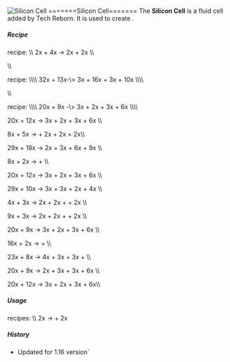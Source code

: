 ![Silicon Cell](/mods/techreborn/silicon_cell.png)
=======Silicon Cell======= The **Silicon Cell** is a fluid cell
added by Tech Reborn. It is used to create
<Mcitem id="techreborn:silicon_plate"/>.

##### Recipe

<Mcitem id="techreborn:blast_furnace"/> recipe: \\\\
2x <Mcitem id="techreborn:quartz_dust"/> +
4x<Mcitem id="techreborn:carbon_cell"/> -\>
2x<Mcitem id="techreborn:silicon_cell"/> +
2x<Mcitem id="techreborn:compressed_air_cell"/> \\\\

\\\\

<Mcitem id="techreborn:industrial_centrifuge"/>
recipe: \\\\ 32x<Mcitem id="minecraft:redstone"/> +
13x<Mcitem id="techreborn:empty_cell"/>-\> 3x
<Mcitem id="techreborn:silicon_cell"/> + 16x
<Mcitem id="techreborn:pyrite_dust"/> + 3x
<Mcitem id="techreborn:ruby_dust"/> + 10x
<Mcitem id="techreborn:mercury_cell"/> \\\\

\\\\

<Mcitem id="techreborn:industrial_electrolyzer"/>
recipe: \\\\
20x<Mcitem id="techreborn:almandine_dust"/> +
9x<Mcitem id="techreborn:empty_cell"/> -\>
3x<Mcitem id="techreborn:iron_dust"/> +
2x<Mcitem id="techreborn:aluminum_dust"/> +
3x<Mcitem id="techreborn:silicon_cell"/> +
6x<Mcitem id="techreborn:compressed_air_cell"/> \\\\

20x<Mcitem id="techreborn:andradite_dust"/> +
12x<Mcitem id="techreborn:empty_cell"/> -\>
3x<Mcitem id="techreborn:calcium_cell"/> +
2x<Mcitem id="techreborn:iron_dust"/> +
3x<Mcitem id="techreborn:silicon_cell"/> +
6x<Mcitem id="techreborn:compressed_air_cell"/> \\\\

8x<Mcitem id="techreborn:clay_dust"/> +
5x<Mcitem id="techreborn:empty_cell"/> -\>
<Mcitem id="techreborn:lithium_cell"/> +
2x<Mcitem id="techreborn:silicon_cell"/> +
2x<Mcitem id="techreborn:aluminium_dust"/> +
2x<Mcitem id="techreborn:sodium_cell"/>\\\\

29x<Mcitem id="techreborn:emerald_dust"/> +
18x<Mcitem id="techreborn:empty_cell"/> -\>
2x<Mcitem id="techreborn:aluminum_dust"/> +
3x<Mcitem id="techreborn:beryllium_cell"/> +
6x<Mcitem id="techreborn:silicon_cell"/> +
9x<Mcitem id="techreborn:compressed_air_cell"/> \\\\

8x<Mcitem id="techreborn:flint_dust"/> +
2x<Mcitem id="techreborn:empty_cell"/> -\>
<Mcitem id="techreborn:silicon_cell"/> +
<Mcitem id="techreborn:compressed_air_cell"/> \\\\

20x<Mcitem id="techreborn:grossular_dust"/> +
12x<Mcitem id="techreborn:empty_cell"/> -\>
3x<Mcitem id="techreborn:calcium_cell"/> +
2x<Mcitem id="techreborn:aluminum_dust"/> +
3x<Mcitem id="techreborn:silicon_cell"/> +
6x<Mcitem id="techreborn:compressed_air_cell"/> \\\\

29x<Mcitem id="techreborn:lazurite_dust"/> +
10x<Mcitem id="techreborn:empty_cell"/> -\>
3x<Mcitem id="techreborn:aluminum_dust"/> +
3x<Mcitem id="techreborn:silicon_cell"/> +
2x<Mcitem id="techreborn:calcium_cell"/> +
4x<Mcitem id="techreborn:sodium_cell"/> \\\\

4x<Mcitem id="techreborn:obsidian_dust"/> +
3x<Mcitem id="techreborn:empty_cell"/> -\>
2x<Mcitem id="techreborn:small_pile_of_magnesium_dust"/> +
2x<Mcitem id="techreborn:small_pile_of_iron_dust"/> +
<Mcitem id="techreborn:silicon_cell"/> +
2x<Mcitem id="techreborn:compressed_air_cell"/> \\\\

9x<Mcitem id="techreborn:peridot_dust"/> +
3x<Mcitem id="techreborn:empty_cell"/> -\>
2x<Mcitem id="techreborn:magnesium_dust"/> +
2x<Mcitem id="techreborn:iron_dust"/> +
<Mcitem id="techreborn:silicon_cell"/> +
2x<Mcitem id="techreborn:compressed_air_cell"/> \\\\

20x<Mcitem id="techreborn:pyrope_dust"/> +
9x<Mcitem id="techreborn:empty_cell"/> -\>
3x<Mcitem id="techreborn:magnesium_dust"/> +
2x<Mcitem id="techreborn:aluminum_dust"/> +
3x<Mcitem id="techreborn:silicon_cell"/> +
6x<Mcitem id="techreborn:compressed_air_cell"/> \\\\

16x<Mcitem id="minecraft:sand"/> +
2x<Mcitem id="techreborn:empty_cell"/> -\>
<Mcitem id="techreborn:silicon_cell"/> +
<Mcitem id="techreborn:compressed_air_cell"/> \\\\

23x<Mcitem id="techreborn:sodalite_dust"/> +
8x<Mcitem id="techreborn:empty_cell"/> -\>
4x<Mcitem id="techreborn:sodium_cell"/> +
3x<Mcitem id="techreborn:aluminum_dust"/> +
3x<Mcitem id="techreborn:silicon_cell"/> +
<Mcitem id="techreborn:chlorite_cell"/> \\\\

20x<Mcitem id="techreborn:spessartine_dust"/> +
9x<Mcitem id="techreborn:empty_cell"/> -\>
2x<Mcitem id="techreborn:aluminum_dust"/> +
3x<Mcitem id="techreborn:manganese_dust"/> +
3x<Mcitem id="techreborn:silicon_cell"/> +
6x<Mcitem id="techreborn:compressed_air_cell"/> \\\\

20x<Mcitem id="techreborn:uvarovite_dust"/> +
12x<Mcitem id="techreborn:empty_cell"/> -\>
3x<Mcitem id="techreborn:calcium_cell"/> +
2x<Mcitem id="techreborn:chrome_dust"/> +
3x<Mcitem id="techreborn:silicon_cell"/> +
6x<Mcitem id="techreborn:compressed_air_cell"/>\\\\

##### Usage

<Mcitem id="techreborn:blast_furnace"/> recipes:
\\\\ 2x<Mcitem id="techreborn:silicon_cell"/> -\>
<Mcitem id="techreborn:silicon_plate"/> +
2x<Mcitem id="techreborn:empty_cell"/>

##### History

* Updated for 1.16 version`
